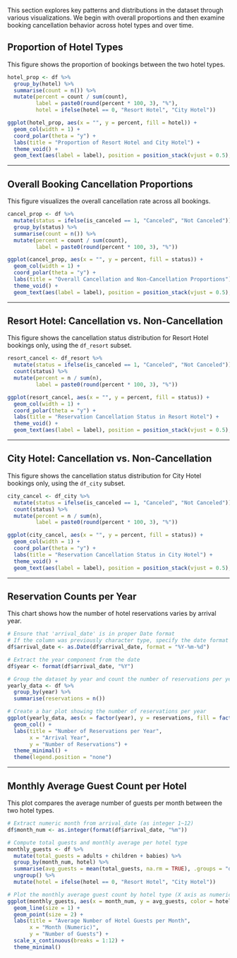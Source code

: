<!-- chap 3 -->

<!-- # Exploratory Visualization -->

This section explores key patterns and distributions in the dataset through various visualizations. We begin with overall proportions and then examine booking cancellation behavior across hotel types and over time.

## Proportion of Hotel Types

This figure shows the proportion of bookings between the two hotel types.

```r
hotel_prop <- df %>%
  group_by(hotel) %>%
  summarise(count = n()) %>%
  mutate(percent = count / sum(count),
         label = paste0(round(percent * 100, 3), "%"),
         hotel = ifelse(hotel == 0, "Resort Hotel", "City Hotel"))

ggplot(hotel_prop, aes(x = "", y = percent, fill = hotel)) +
  geom_col(width = 1) +
  coord_polar(theta = "y") +
  labs(title = "Proportion of Resort Hotel and City Hotel") +
  theme_void() +
  geom_text(aes(label = label), position = position_stack(vjust = 0.5), size = 4)
```

---

## Overall Booking Cancellation Proportions

This figure visualizes the overall cancellation rate across all bookings.

```r
cancel_prop <- df %>%
  mutate(status = ifelse(is_canceled == 1, "Canceled", "Not Canceled")) %>%
  group_by(status) %>%
  summarise(count = n()) %>%
  mutate(percent = count / sum(count),
         label = paste0(round(percent * 100, 3), "%"))

ggplot(cancel_prop, aes(x = "", y = percent, fill = status)) +
  geom_col(width = 1) +
  coord_polar(theta = "y") +
  labs(title = "Overall Cancellation and Non-Cancellation Proportions") +
  theme_void() +
  geom_text(aes(label = label), position = position_stack(vjust = 0.5), size = 4)
```

---

## Resort Hotel: Cancellation vs. Non-Cancellation

This figure shows the cancellation status distribution for Resort Hotel bookings only, using the `df_resort` subset.

```r
resort_cancel <- df_resort %>%
  mutate(status = ifelse(is_canceled == 1, "Canceled", "Not Canceled")) %>%
  count(status) %>%
  mutate(percent = n / sum(n),
         label = paste0(round(percent * 100, 3), "%"))

ggplot(resort_cancel, aes(x = "", y = percent, fill = status)) +
  geom_col(width = 1) +
  coord_polar(theta = "y") +
  labs(title = "Reservation Cancellation Status in Resort Hotel") +
  theme_void() +
  geom_text(aes(label = label), position = position_stack(vjust = 0.5), size = 4)
```

---

## City Hotel: Cancellation vs. Non-Cancellation

This figure shows the cancellation status distribution for City Hotel bookings only, using the `df_city` subset.

```r
city_cancel <- df_city %>%
  mutate(status = ifelse(is_canceled == 1, "Canceled", "Not Canceled")) %>%
  count(status) %>%
  mutate(percent = n / sum(n),
         label = paste0(round(percent * 100, 3), "%"))

ggplot(city_cancel, aes(x = "", y = percent, fill = status)) +
  geom_col(width = 1) +
  coord_polar(theta = "y") +
  labs(title = "Reservation Cancellation Status in City Hotel") +
  theme_void() +
  geom_text(aes(label = label), position = position_stack(vjust = 0.5), size = 4)
```

---

## Reservation Counts per Year

This chart shows how the number of hotel reservations varies by arrival year.

```r

# Ensure that 'arrival_date' is in proper Date format
# If the column was previously character type, specify the date format explicitly
df$arrival_date <- as.Date(df$arrival_date, format = "%Y-%m-%d")

# Extract the year component from the date
df$year <- format(df$arrival_date, "%Y")

# Group the dataset by year and count the number of reservations per year
yearly_data <- df %>%
  group_by(year) %>%
  summarise(reservations = n())

# Create a bar plot showing the number of reservations per year
ggplot(yearly_data, aes(x = factor(year), y = reservations, fill = factor(year))) + 
  geom_col() +
  labs(title = "Number of Reservations per Year",
       x = "Arrival Year",
       y = "Number of Reservations") +
  theme_minimal() +
  theme(legend.position = "none")
```

---

## Monthly Average Guest Count per Hotel

This plot compares the average number of guests per month between the two hotel types.

```r

# Extract numeric month from arrival_date (as integer 1~12)
df$month_num <- as.integer(format(df$arrival_date, "%m"))

# Compute total guests and monthly average per hotel type
monthly_guests <- df %>%
  mutate(total_guests = adults + children + babies) %>%
  group_by(month_num, hotel) %>%
  summarise(avg_guests = mean(total_guests, na.rm = TRUE), .groups = "drop") %>%
  ungroup() %>%
  mutate(hotel = ifelse(hotel == 0, "Resort Hotel", "City Hotel"))

# Plot the monthly average guest count by hotel type (X axis as numeric month)
ggplot(monthly_guests, aes(x = month_num, y = avg_guests, color = hotel, group = hotel)) +
  geom_line(size = 1) +
  geom_point(size = 2) +
  labs(title = "Average Number of Hotel Guests per Month",
       x = "Month (Numeric)",
       y = "Number of Guests") +
  scale_x_continuous(breaks = 1:12) +
  theme_minimal()
```
